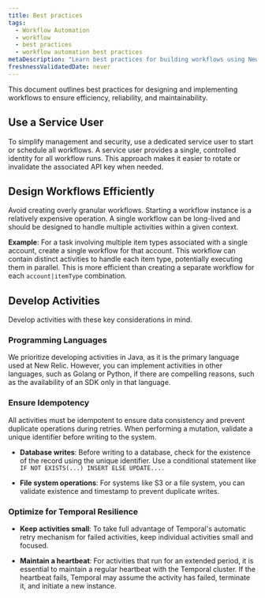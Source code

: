 ```yaml
---
title: Best practices
tags:
  - Workflow Automation
  - workflow
  - best practices
  - workflow automation best practices
metaDescription: "Learn best practices for building workflows using New Relic Workflow Automation."
freshnessValidatedDate: never
---
```


This document outlines best practices for designing and implementing workflows to ensure efficiency, reliability, and maintainability.

## Use a Service User

To simplify management and security, use a dedicated service user to start or schedule all workflows. A service user provides a single, controlled identity for all workflow runs. This approach makes it easier to rotate or invalidate the associated API key when needed.

## Design Workflows Efficiently

Avoid creating overly granular workflows. Starting a workflow instance is a relatively expensive operation. A single workflow can be long-lived and should be designed to handle multiple activities within a given context.

**Example**: For a task involving multiple item types associated with a single account, create a single workflow for that account. This workflow can contain distinct activities to handle each item type, potentially executing them in parallel. This is more efficient than creating a separate workflow for each `account|itemType` combination.

## Develop Activities

Develop activities with these key considerations in mind.

### Programming Languages

We prioritize developing activities in Java, as it is the primary language used at New Relic. However, you can implement activities in other languages, such as Golang or Python, if there are compelling reasons, such as the availability of an SDK only in that language.

### Ensure Idempotency
All activities must be idempotent to ensure data consistency and prevent duplicate operations during retries. When performing a mutation, validate a unique identifier before writing to the system.

  - **Database writes**: Before writing to a database, check for the existence of the record using the unique identifier. Use a conditional statement like `IF NOT EXISTS(...) INSERT ELSE UPDATE....`

  - **File system operations**: For systems like S3 or a file system, you can validate existence and timestamp to prevent duplicate writes.

### Optimize for Temporal Resilience

  - **Keep activities small**: To take full advantage of Temporal's automatic retry mechanism for failed activities, keep individual activities small and focused.

  - **Maintain a heartbeat**: For activities that run for an extended period, it is essential to maintain a regular heartbeat with the Temporal cluster. If the heartbeat fails, Temporal may assume the activity has failed, terminate it, and initiate a new instance.